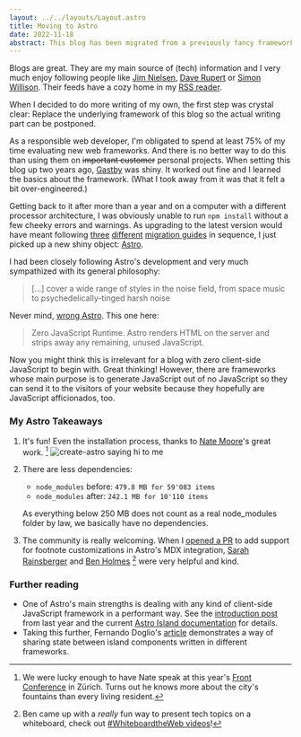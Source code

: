 ```yaml
---
layout: ../../layouts/Layout.astro
title: Moving to Astro
date: 2022-11-18
abstract: This blog has been migrated from a previously fancy framework to a currently fancy framework.
---
```



Blogs are great. They are my main source of (tech) information and I very much enjoy following people like [Jim Nielsen](https://blog.jim-nielsen.com), [Dave Rupert](https://daverupert.com) or [Simon Willison](https://simonwillison.net). Their feeds have a cozy home in my [RSS reader](https://reederapp.com).

When I decided to do more writing of my own, the first step was crystal clear: Replace the underlying framework of this blog so the actual writing part can be postponed.

As a responsible web developer, I'm obligated to spend at least 75% of my time evaluating new web frameworks. And there is no better way to do this than using them on ~~important customer~~ personal projects. When setting this blog up two years ago, [Gastby](https://www.gatsbyjs.com) was shiny. It worked out fine and I learned the basics about the framework. (What I took away from it was that it felt a bit over-engineered.)

Getting back to it after more than a year and on a computer with a different processor architecture, I was obviously unable to run `npm install` without a few cheeky errors and warnings. As upgrading to the latest version would have meant following [three](https://www.gatsbyjs.com/docs/reference/release-notes/migrating-from-v2-to-v3/) [different](https://www.gatsbyjs.com/docs/reference/release-notes/migrating-source-plugin-from-v3-to-v4/) [migration guides](https://www.gatsbyjs.com/docs/reference/release-notes/migrating-from-v4-to-v5/) in sequence, I just picked up a new shiny object: [Astro](https://astro.build).

I had been closely following Astro's development and very much sympathized with its general philosophy:

> [...] cover a wide range of styles in the noise field, from space music to psychedelically-tinged harsh noise

Never mind, [wrong Astro](<https://en.wikipedia.org/wiki/Astro_(Japanese_band)>). This one here:

> Zero JavaScript Runtime. Astro renders HTML on the server and strips away any remaining, unused JavaScript.

Now you might think this is irrelevant for a blog with zero client-side JavaScript to begin with. Great thinking! However, there are frameworks whose main purpose is to generate JavaScript out of no JavaScript so they can send it to the visitors of your website because they hopefully are JavaScript afficionados, too.

### My Astro Takeaways

1. It's fun! Even the installation process, thanks to [Nate Moore](https://twitter.com/n_moore/status/1567164215307149312)'s great work. [^1]
   <Image
     src={prompt}
     alt="create-astro saying hi to me"
     format="webp"
     className="screenshot"
   />
2. There are less dependencies:

   - `node_modules` before: `479.8 MB for 59'083 items`
   - `node_modules` after: `242.1 MB for 10'110 items`

   As everything below 250 MB does not count as a real node_modules folder by law, we basically have no dependencies.

3. The community is really welcoming. When I [opened a PR](https://github.com/withastro/astro/pull/5427) to add support for footnote customizations in Astro's MDX integration, [Sarah Rainsberger](https://www.rainsberger.ca/) and [Ben Holmes](https://bholmes.dev) [^2] were very helpful and kind.

### Further reading

- One of Astro's main strengths is dealing with any kind of client-side JavaScript framework in a performant way. See the [introduction post](https://astro.build/blog/introducing-astro/) from last year and the current [Astro Island documentation](https://docs.astro.build/en/concepts/islands/) for details.
- Taking this further, Fernando Doglio's [article](https://blog.bitsrc.io/playing-with-astro-sharing-state-between-react-and-vue-components-2d5abc89f4b4) demonstrates a way of sharing state between island components written in different frameworks.

[^1]: We were lucky enough to have Nate speak at this year's [Front Conference](https://frontconference.com/speakers/nate-moore) in Zürich. Turns out he knows more about the city's fountains than every living resident.
[^2]: Ben came up with a _really_ fun way to present tech topics on a whiteboard, check out [#WhiteboardtheWeb videos](https://wtw.dev/)!
